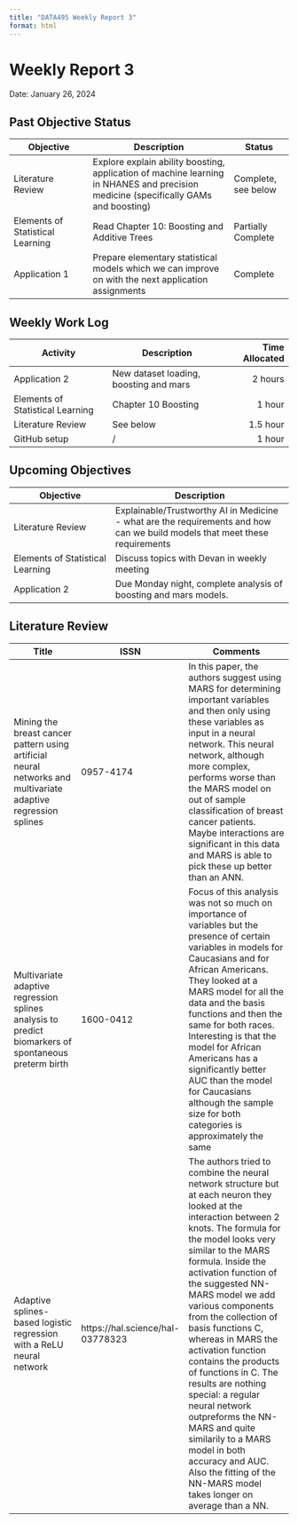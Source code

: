 ```yaml
---
title: "DATA495 Weekly Report 3"
format: html
---
```


# Weekly Report 3
Date: January 26, 2024

## Past Objective Status
Objective|Description|Status
----|-------|---
Literature Review|Explore explain ability boosting, application of machine learning in NHANES and precision medicine (specifically GAMs and boosting)|Complete, see below
Elements of Statistical Learning|Read Chapter 10: Boosting and Additive Trees|Partially Complete
Application 1|Prepare elementary statistical models which we can improve on with the next application assignments|Complete

## Weekly Work Log
Activity|Description|Time Allocated
----|------|--:
Application 2|New dataset loading, boosting and mars|2 hours
Elements of Statistical Learning|Chapter 10 Boosting|1 hour
Literature Review|See below|1.5 hour
GitHub setup|/|1 hour

## Upcoming Objectives
Objective|Description
----|-------
Literature Review|Explainable/Trustworthy AI in Medicine - what are the requirements and how can we build models that meet these requirements
Elements of Statistical Learning|Discuss topics with Devan in weekly meeting
Application 2|Due Monday night, complete analysis of boosting and mars models.

## Literature Review
Title|ISSN|Comments
---|-|-------
Mining the breast cancer pattern using artificial neural networks and multivariate adaptive regression splines|0957-4174|In this paper, the authors suggest using MARS for determining important variables and then only using these variables as input in a neural network. This neural network, although more complex, performs worse than the MARS model on out of sample classification of breast cancer patients. Maybe interactions are significant in this data and MARS is able to pick these up better than an ANN.
Multivariate adaptive regression splines analysis to predict biomarkers of spontaneous preterm birth|1600-0412|Focus of this analysis was not so much on importance of variables but the presence of certain variables in models for Caucasians and for African Americans. They looked at a MARS model for all the data and the basis functions and then the same for both races. Interesting is that the model for African Americans has a significantly better AUC than the model for Caucasians although the sample size for both categories is approximately the same
Adaptive splines-based logistic regression with a ReLU neural network|https://hal.science/hal-03778323|The authors tried to combine the neural network structure but at each neuron they looked at the interaction between 2 knots. The formula for the model looks very similar to the MARS formula. Inside the activation function of the suggested NN-MARS model we add various components from the collection of basis functions C, whereas in MARS the activation function contains the products of functions in C. The results are nothing special: a regular neural network outpreforms the NN-MARS and quite similarily to a MARS model in both accuracy and AUC. Also the fitting of the NN-MARS model takes longer on average than a NN.


